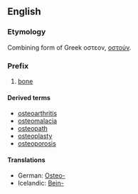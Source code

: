 ==English==
===Etymology===
Combining form of Greek οστεον, [[οστούν]].

===Prefix===
{{infl|en|prefix}}
# [[bone]]

====Derived terms====
* [[osteoarthritis]]
* [[osteomalacia]]
* [[osteopath]]
* [[osteoplasty]]
* [[osteoporosis]]

{{wikipedia|List_of_diseases_starting_with_O#Osteo}}
====Translations====
*German: [[Osteo-]]
*Icelandic: [[Bein-]]